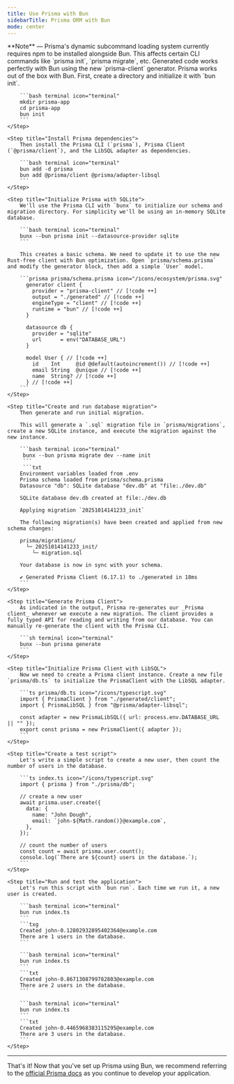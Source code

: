 ```yaml
---
title: Use Prisma with Bun
sidebarTitle: Prisma ORM with Bun
mode: center
---
```


<Note>
	**Note** — Prisma's dynamic subcommand loading system currently requires npm to be installed
	alongside Bun. This affects certain CLI commands like `prisma init`, `prisma migrate`, etc.
	Generated code works perfectly with Bun using the new `prisma-client` generator.
</Note>

<Steps>
	<Step title="Create a new project">
		Prisma works out of the box with Bun. First, create a directory and initialize it with `bun init`.

    	```bash terminal icon="terminal"
    	mkdir prisma-app
    	cd prisma-app
    	bun init
    	```
    </Step>

    <Step title="Install Prisma dependencies">
    	Then install the Prisma CLI (`prisma`), Prisma Client (`@prisma/client`), and the LibSQL adapter as dependencies.

    	```bash terminal icon="terminal"
    	bun add -d prisma
    	bun add @prisma/client @prisma/adapter-libsql
    	```
    </Step>

    <Step title="Initialize Prisma with SQLite">
    	We'll use the Prisma CLI with `bunx` to initialize our schema and migration directory. For simplicity we'll be using an in-memory SQLite database.

    	```bash terminal icon="terminal"
    	bunx --bun prisma init --datasource-provider sqlite
    	```

    	This creates a basic schema. We need to update it to use the new Rust-free client with Bun optimization. Open `prisma/schema.prisma` and modify the generator block, then add a simple `User` model.

    	```prisma prisma/schema.prisma icon="/icons/ecosystem/prisma.svg"
    	  generator client {
    	    provider = "prisma-client" // [!code ++]
    	    output = "./generated" // [!code ++]
    	    engineType = "client" // [!code ++]
    	    runtime = "bun" // [!code ++]
    	  }

    	  datasource db {
    	    provider = "sqlite"
    	    url      = env("DATABASE_URL")
    	  }

    	  model User { // [!code ++]
    	    id    Int     @id @default(autoincrement()) // [!code ++]
    	    email String  @unique // [!code ++]
    	    name  String? // [!code ++]
    	  } // [!code ++]
    	```
    </Step>

    <Step title="Create and run database migration">
    	Then generate and run initial migration.

    	This will generate a `.sql` migration file in `prisma/migrations`, create a new SQLite instance, and execute the migration against the new instance.

    	```bash terminal icon="terminal"
    	 bunx --bun prisma migrate dev --name init
    	 ```
    	 ```txt
    	Environment variables loaded from .env
    	Prisma schema loaded from prisma/schema.prisma
    	Datasource "db": SQLite database "dev.db" at "file:./dev.db"

    	SQLite database dev.db created at file:./dev.db

    	Applying migration `20251014141233_init`

    	The following migration(s) have been created and applied from new schema changes:

    	prisma/migrations/
    	  └─ 20251014141233_init/
    	    └─ migration.sql

    	Your database is now in sync with your schema.

    	✔ Generated Prisma Client (6.17.1) to ./generated in 18ms
    	```
    </Step>

    <Step title="Generate Prisma Client">
    	As indicated in the output, Prisma re-generates our _Prisma client_ whenever we execute a new migration. The client provides a fully typed API for reading and writing from our database. You can manually re-generate the client with the Prisma CLI.

    	```sh terminal icon="terminal"
    	bunx --bun prisma generate
    	```
    </Step>

    <Step title="Initialize Prisma Client with LibSQL">
    	Now we need to create a Prisma client instance. Create a new file `prisma/db.ts` to initialize the PrismaClient with the LibSQL adapter.

    	```ts prisma/db.ts icon="/icons/typescript.svg"
    	import { PrismaClient } from "./generated/client";
    	import { PrismaLibSQL } from "@prisma/adapter-libsql";

    	const adapter = new PrismaLibSQL({ url: process.env.DATABASE_URL || "" });
    	export const prisma = new PrismaClient({ adapter });
    	```
    </Step>

    <Step title="Create a test script">
    	Let's write a simple script to create a new user, then count the number of users in the database.

    	```ts index.ts icon="/icons/typescript.svg"
    	import { prisma } from "./prisma/db";

    	// create a new user
    	await prisma.user.create({
    	  data: {
    	    name: "John Dough",
    	    email: `john-${Math.random()}@example.com`,
    	  },
    	});

    	// count the number of users
    	const count = await prisma.user.count();
    	console.log(`There are ${count} users in the database.`);
    	```
    </Step>

    <Step title="Run and test the application">
    	Let's run this script with `bun run`. Each time we run it, a new user is created.

    	```bash terminal icon="terminal"
    	bun run index.ts
    	```
    	```txg
    	Created john-0.12802932895402364@example.com
    	There are 1 users in the database.
    	```

    	```bash terminal icon="terminal"
    	bun run index.ts
    	```
    	```txt
    	Created john-0.8671308799782803@example.com
    	There are 2 users in the database.
    	```

    	```bash terminal icon="terminal"
    	bun run index.ts
    	```
    	```txt
    	Created john-0.4465968383115295@example.com
    	There are 3 users in the database.
    	```
    </Step>

</Steps>

---

That's it! Now that you've set up Prisma using Bun, we recommend referring to the [official Prisma docs](https://www.prisma.io/docs/concepts/components/prisma-client) as you continue to develop your application.
